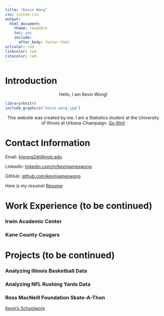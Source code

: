 ```yaml
---
title: "Kevin Wong"
css: custom.css
output:
  html_document:
    theme: readable
    toc: yes
    include:
      after_body: footer.html
urlcolor: red
linkcolor: red
citecolor: red
---
```


# Introduction

<center>Hello, I am Kevin Wong!</center>  

```r
library(knitr)
include_graphics("kevin wong.jpg")
```

<center>This website was created by me. I am a Statistics student at the University of Illinois at Urbana-Champaign. [Go Illini!](https://fightingillini.com)</center>

# Contact Information

Email: <kjwong2@illinois.edu> 

LinkedIn: [linkedin.com/in/kevinjameswong](https://www.linkedin.com/in/kevinjameswong/){target="_blank"} 

GitHub: [github.com/kevinjameswong](https://github.com/kevinjameswong){target="_blank"}

Here is my resume! [Resume](Kevin Wong Resume)  

# Work Experience (to be continued)

### Irwin Academic Center  
### Kane County Cougars

# Projects (to be continued)

### Analyzing Illinois Basketball Data
### Analyzing NFL Rushing Yards Data
### Ross MacNeill Foundation Skate-A-Thon

[Kevin's Schoolwork](schoolwork.html){target="_blank"}